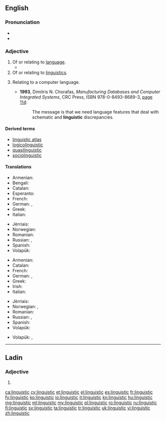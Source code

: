 ==English==

===Pronunciation===
* {{IPA|/lɪŋˈɡwɪstɪk/}}
* {{audio|en-us-linguistic.ogg|Audio (US)}}

===Adjective===
{{en-adj|-}}

# Of or relating to [[language]].
#* {{quote-magazine|date=2013-06-14|author=[http://www.guardian.co.uk/profile/sam-leith Sam Leith]
|volume=189|issue=1|page=37|magazine={{w|The Guardian Weekly}}
|title=[http://www.guardian.co.uk/books/2013/may/23/holy-shit-history-swearing-mohr Where the profound meets the profane]
|passage=Swearing doesn't just mean what we now understand by "dirty words". It is entwined, in social and '''linguistic''' history, with the other sort of swearing: vows and oaths.}}
# Of or relating to [[linguistics]].
# {{context|computing|lang=en}} Relating to a computer language.
#* '''1993''', Dimitris N. Chorafas, ''Manufacturing Databases and Computer Integrated Systems'', CRC Press, ISBN 978-0-8493-8689-3, [http://books.google.com/books?id=ttMdfFpo7uYC&pg=PA114&vq=linguistic page 114]:
#*: The message is that we need language features that deal with schematic and '''linguistic''' discrepancies.

====Derived terms====
* [[linguistic atlas]]
* [[logicolinguistic]]
* [[quasilinguistic]]
* [[sociolinguistic]]

====Translations====
{{trans-top|Relating to human language}}
* Armenian: {{t|hy|լեզվական|sc=Armn}}
* Bengali: {{t|bn|ভাষাবৈজ্ঞানিক|tr=bhashaboigganik|sc=Beng}}
* Catalan: {{t|ca|lingüístic}}
* Esperanto: {{t|eo|lingva}}
* French: {{t+|fr|linguistique}}
* German: {{t+|de|sprachlich}}, {{t+|de|linguistisch}}
* Greek: {{t+|el|γλωσσικός}}
* Italian: {{t+|it|linguistico}}
{{trans-mid}}
* Jèrriais: {{t|roa-jer|lîndgistique}}
* Norwegian: {{t|no|språklig}}
* Romanian: {{t+|ro|lingvistic}}
* Russian: {{t+|ru|языковой|tr=jazykovój|sc=Cyrl}}, {{t+|ru|лингвистический|tr=lingvistíčeskij|sc=Cyrl}}
* Spanish: {{t+|es|lingüístico}}
* Volapük: {{t+|vo|pükik}}
{{trans-bottom}}

{{trans-top|Relating to linguistics}}
* Armenian: {{t|hy|լեզվաբանական|sc=Armn}}
* Catalan: {{t|ca|lingüístic}}
* French: {{t+|fr|linguistique}}
* German: {{t+|de|linguistisch}}, {{t+|de|sprachwissenschaftlich}}
* Greek: {{t+|el|γλωσσολογικός}}
* Irish: {{t|ga|teangeolaíoch}}
* Italian: {{t+|it|linguistico}}
{{trans-mid}}
* Jèrriais: {{t|roa-jer|lîndgistique}}
* Norwegian: {{t|no|lingvistisk}}, {{t|no|språkvitenskapelig}}
* Romanian: {{t+|ro|lingvistic}}
* Russian: {{t+|ru|лингвистический|tr=lingvistíčeskij|sc=Cyrl}}, {{t+|ru|языковедческий|tr=jazykovédčeskij|sc=Cyrl}}
* Spanish: {{t+|es|lingüístico}}
* Volapük: {{t+|vo|pükavik}}
{{trans-bottom}}

{{trans-top|Relating to computer languages}}
* Volapük: {{t|vo|nünömapükik}}, {{t|vo|programelapükik}}
{{trans-mid}}
{{trans-bottom}}

----

==Ladin==

===Adjective===
{{head|lld|adjective form|g=m}} {{plural}}

# {{plural of|linguistich|lang=lld}}

[[ca:linguistic]]
[[cy:linguistic]]
[[et:linguistic]]
[[el:linguistic]]
[[es:linguistic]]
[[fr:linguistic]]
[[fy:linguistic]]
[[ko:linguistic]]
[[io:linguistic]]
[[it:linguistic]]
[[kn:linguistic]]
[[hu:linguistic]]
[[mg:linguistic]]
[[ml:linguistic]]
[[my:linguistic]]
[[pl:linguistic]]
[[ro:linguistic]]
[[ru:linguistic]]
[[fi:linguistic]]
[[sv:linguistic]]
[[ta:linguistic]]
[[tr:linguistic]]
[[uk:linguistic]]
[[vi:linguistic]]
[[zh:linguistic]]